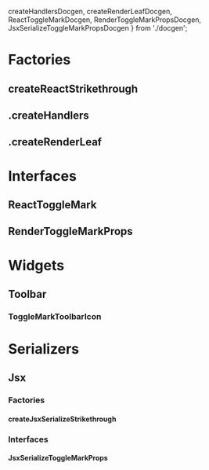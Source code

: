   createHandlersDocgen,
  createRenderLeafDocgen,
  ReactToggleMarkDocgen,
  RenderToggleMarkPropsDocgen,
  JsxSerializeToggleMarkPropsDocgen
} from './docgen';

<Meta title="Marks/Strikethrough/Docs" />

# Factories

## createReactStrikethrough

<ArgsTable of={createReactStrikethrough} />

## .createHandlers

<ArgsTable of={createHandlersDocgen} />

## .createRenderLeaf

<ArgsTable of={createRenderLeafDocgen} />

# Interfaces

## ReactToggleMark

<ArgsTable of={ReactToggleMarkDocgen} />

## RenderToggleMarkProps

<ArgsTable of={RenderToggleMarkPropsDocgen} />

# Widgets

## Toolbar

### ToggleMarkToolbarIcon

<ArgsTable of={ToggleMarkToolbarIcon} />

# Serializers

## Jsx

### Factories

#### createJsxSerializeStrikethrough

<ArgsTable of={createJsxSerializeStrikethrough} />

### Interfaces

#### JsxSerializeToggleMarkProps

<ArgsTable of={JsxSerializeToggleMarkPropsDocgen} />
